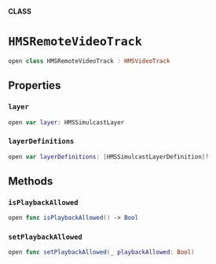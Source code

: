 **CLASS**

# `HMSRemoteVideoTrack`

```swift
open class HMSRemoteVideoTrack : HMSVideoTrack
```

## Properties

### `layer`

```swift
open var layer: HMSSimulcastLayer
```

### `layerDefinitions`

```swift
open var layerDefinitions: [HMSSimulcastLayerDefinition]?
```

## Methods
### `isPlaybackAllowed`

```swift
open func isPlaybackAllowed() -> Bool
```

### `setPlaybackAllowed`

```swift
open func setPlaybackAllowed(_ playbackAllowed: Bool)
```
